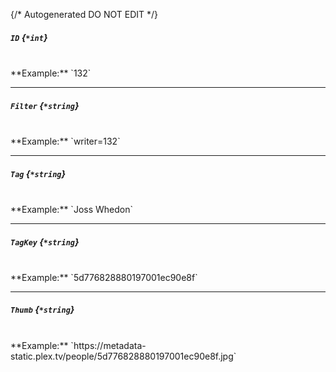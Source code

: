 {/* Autogenerated DO NOT EDIT  */}
##### `ID` *{`*int`}*
<br/>
**Example:** `132`

---
##### `Filter` *{`*string`}*
<br/>
**Example:** `writer=132`

---
##### `Tag` *{`*string`}*
<br/>
**Example:** `Joss Whedon`

---
##### `TagKey` *{`*string`}*
<br/>
**Example:** `5d776828880197001ec90e8f`

---
##### `Thumb` *{`*string`}*
<br/>
**Example:** `https://metadata-static.plex.tv/people/5d776828880197001ec90e8f.jpg`


